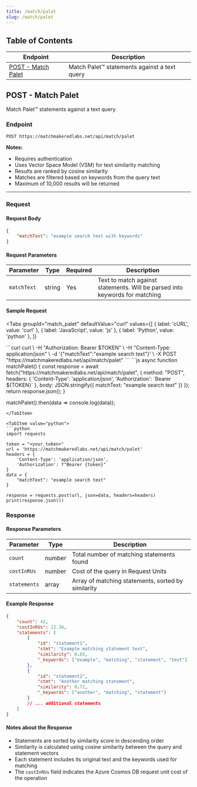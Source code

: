 ```yaml
---
title: /match/palet
slug: /match/palet
---
```



## Table of Contents

| Endpoint | Description |
|----------|-------------|
| [POST - Match Palet](#post---match-palet) | Match Palet™ statements against a text query |

## POST - Match Palet

Match Palet™ statements against a text query.  

### Endpoint
```
POST https://matchmakeredlabs.net/api/match/palet
```

**Notes:**
- Requires authentication
- Uses Vector Space Model (VSM) for text similarity matching
- Results are ranked by cosine similarity
- Matches are filtered based on keywords from the query text
- Maximum of 10,000 results will be returned

---

### Request

#### Request Body
```json
{
    "matchText": "example search text with keywords"
}
```

#### Request Parameters

| Parameter | Type | Required | Description |
|-----------|------|----------|-------------|
| `matchText` | string | Yes | Text to match against statements. Will be parsed into keywords for matching |

#### Sample Request

<Tabs
  groupId="match_palet"
  defaultValue="curl"
  values={[
    { label: 'cURL', value: 'curl' },
    { label: 'JavaScript', value: 'js' },
    { label: 'Python', value: 'python' },
  ]}
>

<TabItem value="curl">
```curl
curl \
-H "Authorization: Bearer $TOKEN" \
-H "Content-Type: application/json" \
-d '{"matchText":"example search text"}' \
-X POST "https://matchmakeredlabs.net/api/match/palet"
```
</TabItem>

<TabItem value="js">
```js
async function matchPalet() {
    const response = await fetch("https://matchmakeredlabs.net/api/match/palet", {
        method: "POST",
        headers: {
            'Content-Type': 'application/json',
            'Authorization': `Bearer ${TOKEN}`
        },
        body: JSON.stringify({
            matchText: "example search text"
        })
    });
    return response.json();
}

matchPalet().then(data => console.log(data));
```
</TabItem>

<TabItem value="python">
```python
import requests

token = "<your_token>"
url = 'https://matchmakeredlabs.net/api/match/palet'
headers = {
    'Content-Type': 'application/json',
    'Authorization': f"Bearer {token}"
}
data = {
    "matchText": "example search text"
}

response = requests.post(url, json=data, headers=headers)
print(response.json())
```
</TabItem>
</Tabs>

### Response

#### Response Parameters

| Parameter | Type | Description |
|-----------|------|-------------|
| `count` | number | Total number of matching statements found |
| `costInRUs` | number | Cost of the query in Request Units |
| `statements` | array | Array of matching statements, sorted by similarity |

#### Example Response
```json
{
    "count": 42,
    "costInRUs": 12.34,
    "statements": [
        {
            "id": "statement1",
            "stmt": "Example matching statement text",
            "similarity": 0.85,
            "_keywords": ["example", "matching", "statement", "text"]
        },
        {
            "id": "statement2",
            "stmt": "Another matching statement",
            "similarity": 0.72,
            "_keywords": ["another", "matching", "statement"]
        }
        // ... additional statements
    ]
}
```

#### Notes about the Response
- Statements are sorted by similarity score in descending order
- Similarity is calculated using cosine similarity between the query and statement vectors
- Each statement includes its original text and the keywords used for matching
- The `costInRUs` field indicates the Azure Cosmos DB request unit cost of the operation